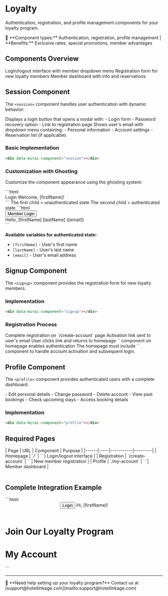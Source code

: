 # Loyalty

Authentication, registration, and profile management components for your loyalty program.

<Note>
👥 **Component types:** Authentication, registration, profile management | **Benefits:** Exclusive rates, special promotions, member advantages
</Note>

## Components Overview

<CardGroup cols={3}>
  <Card title="Session" icon="user-check" color="#10b981">
    Login/logout interface with member dropdown menu
  </Card>
  
  <Card title="Signup" icon="user-plus" color="#0ea5e9">
    Registration form for new loyalty members
  </Card>
  
  <Card title="Profile" icon="user-cog" color="#8b5cf6">
    Member dashboard with info and reservations
  </Card>
</CardGroup>

## Session Component

The `<session>` component handles user authentication with dynamic behavior:

<Tabs>
  <Tab title="Not Authenticated">
    Displays a login button that opens a modal with:
    - Login form
    - Password recovery option
    - Link to registration page
  </Tab>
  
  <Tab title="Authenticated">
    Shows user's email with dropdown menu containing:
    - Personal information
    - Account settings
    - Reservation list (if applicable)
  </Tab>
</Tabs>

### Basic Implementation

```html
<div data-mirai-component="session"></div>
```

### Customization with Ghosting

Customize the component appearance using the ghosting system:

<Accordion title="Basic ghosting example">
```html
<div data-mirai-component="session">
  <div data-ghost>
    <span>Login</span>
    <span>Welcome, [firstName]!</span>
  </div>
</div>
```
The first child = unauthenticated state  
The second child = authenticated state
</Accordion>

<Accordion title="Advanced ghosting with styling">
```html
<div data-mirai-component="session">
  <div data-ghost>
    <button class="login-btn">Member Login</button>
    <div class="user-info">Hello, [firstName] [lastName] ([email])</div>
  </div>
</div>
```
</Accordion>

**Available variables for authenticated state:**
- `[firstName]` - User's first name
- `[lastName]` - User's last name  
- `[email]` - User's email address

## Signup Component

The `<signup>` component provides the registration form for new loyalty members.

### Implementation

```html
<div data-mirai-component="signup"></div>
```

### Registration Process

<Steps>
  <Step title="User fills form">
    Complete registration on `/create-account` page
  </Step>
  
  <Step title="Email verification">
    Activation link sent to user's email
  </Step>
  
  <Step title="Account activation">
    User clicks link and returns to homepage
  </Step>
  
  <Step title="First login">
    `<session>` component on homepage enables authentication
  </Step>
</Steps>

<Warning>
The homepage must include `<session>` component to handle account activation and subsequent login.
</Warning>

## Profile Component

The `<profile>` component provides authenticated users with a complete dashboard:

<CardGroup cols={2}>
  <Card title="Personal Information" icon="user-plus">
    - Edit personal details
    - Change password
    - Delete account
  </Card>
  
  <Card title="My Reservations" icon="calendar-check">
    - View past bookings
    - Check upcoming stays
    - Access booking details
  </Card>
</CardGroup>

### Implementation

```html
<div data-mirai-component="profile"></div>
```

## Required Pages

<Table>
| Page | URL | Component | Purpose |
|------|-----|-----------|---------|
| Homepage | `/` | `<session>` | Login/logout interface |
| Registration | `/create-account` | `<signup>` | New member registration |
| Profile | `/my-account` | `<profile>` | Member dashboard |
</Table>

## Complete Integration Example

<Accordion title="View full loyalty setup">
```html
<!-- Homepage (index.html) -->
<header>
  <div data-mirai-component="session">
    <div data-ghost>
      <button class="nav-login">Login</button>
      <span class="nav-user">Hi, [firstName]!</span>
    </div>
  </div>
</header>

<!-- Registration page (/create-account) -->
<main>
  <h1>Join Our Loyalty Program</h1>
  <div data-mirai-component="signup"></div>
</main>

<!-- Profile page (/my-account) -->
<main>
  <h1>My Account</h1>
  <div data-mirai-component="profile"></div>
</main>
```
</Accordion>

---

<Info>
💬 **Need help setting up your loyalty program?** Contact us at [support@hotellinkage.com](mailto:support@hotellinkage.com)
</Info>
